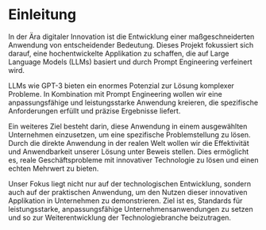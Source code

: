 # Einleitung

In der Ära digitaler Innovation ist die Entwicklung einer maßgeschneiderten Anwendung von entscheidender Bedeutung. Dieses Projekt fokussiert sich darauf, eine hochentwickelte Applikation zu schaffen, die auf Large Language Models (LLMs) basiert und durch Prompt Engineering verfeinert wird.

LLMs wie GPT-3 bieten ein enormes Potenzial zur Lösung komplexer Probleme. In Kombination mit Prompt Engineering wollen wir eine anpassungsfähige und leistungsstarke Anwendung kreieren, die spezifische Anforderungen erfüllt und präzise Ergebnisse liefert.

Ein weiteres Ziel besteht darin, diese Anwendung in einem ausgewählten Unternehmen einzusetzen, um eine spezifische Problemstellung zu lösen. Durch die direkte Anwendung in der realen Welt wollen wir die Effektivität und Anwendbarkeit unserer Lösung unter Beweis stellen. Dies ermöglicht es, reale Geschäftsprobleme mit innovativer Technologie zu lösen und einen echten Mehrwert zu bieten.

Unser Fokus liegt nicht nur auf der technologischen Entwicklung, sondern auch auf der praktischen Anwendung, um den Nutzen dieser innovativen Applikation in Unternehmen zu demonstrieren. Ziel ist es, Standards für leistungsstarke, anpassungsfähige Unternehmensanwendungen zu setzen und so zur Weiterentwicklung der Technologiebranche beizutragen.